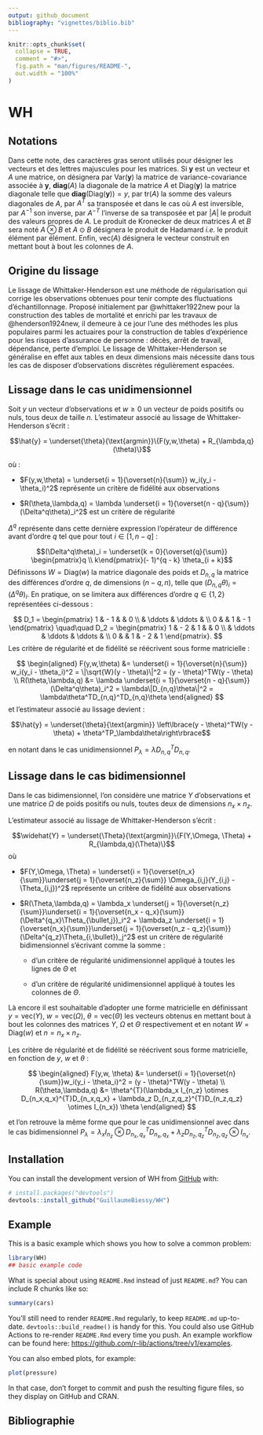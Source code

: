 ```yaml
---
output: github_document
bibliography: "vignettes/biblio.bib"
---
```


<!-- README.md is generated from README.Rmd. Please edit that file -->

```r
knitr::opts_chunk$set(
  collapse = TRUE,
  comment = "#>",
  fig.path = "man/figures/README-",
  out.width = "100%"
)
```

# WH

<!-- badges: start -->
<!-- badges: end -->

## Notations

Dans cette note, des caractères gras seront utilisés pour désigner les vecteurs et des lettres majuscules pour les matrices. Si $\mathbf{y}$ est un vecteur et $A$ une matrice, on désignera par $\text{Var}(\mathbf{y})$ la matrice de variance-covariance associée à $\mathbf{y}$, $\textbf{diag}(A)$ la diagonale de la matrice $A$ et $\text{Diag}(\mathbf{y})$ la matrice diagonale telle que $\textbf{diag}(\text{Diag}(\mathbf{y})) = y$, par $\text{tr}(A)$ la somme des valeurs diagonales de $A$, par $A^{T}$ sa transposée et dans le cas où $A$ est inversible, par $A^{- 1}$ son inverse, par $A^{- T}$ l'inverse de sa transposée et par $|A|$ le produit des valeurs propres de $A$. Le produit de Kronecker de deux matrices $A$ et $B$ sera noté $A \otimes B$ et $A \odot B$ désignera le produit de Hadamard *i.e.* le produit élément par élément. Enfin, $\text{vec}(A)$ désignera le vecteur construit en mettant bout à bout les colonnes de $A$.

## Origine du lissage

Le lissage de Whittaker-Henderson est une méthode de régularisation qui corrige les observations obtenues pour tenir compte des fluctuations d'échantillonnage. Proposé initialement par @whittaker1922new pour la construction des tables de mortalité et enrichi par les travaux de @henderson1924new, il demeure à ce jour l'une des méthodes les plus populaires parmi les actuaires pour la construction de tables d'expérience pour les risques d'assurance de personne : décès, arrêt de travail, dépendance, perte d'emploi. Le lissage de Whittaker-Henderson se généralise en effet aux tables en deux dimensions mais nécessite dans tous les cas de disposer d'observations discrètes régulièrement espacées.

## Lissage dans le cas unidimensionnel

Soit $y$ un vecteur d'observations et $w \ge 0$ un vecteur de poids positifs ou nuls, tous deux de taille $n$. L'estimateur associé au lissage de Whittaker-Henderson s'écrit :

$$\hat{y} = \underset{\theta}{\text{argmin}}\{F(y,w,\theta) + R_{\lambda,q}(\theta)\}$$

où :

-   $F(y,w,\theta) = \underset{i = 1}{\overset{n}{\sum}} w_i(y_i - \theta_i)^2$ représente un critère de fidélité aux observations

-   $R(\theta,\lambda,q) = \lambda \underset{i = 1}{\overset{n - q}{\sum}} (\Delta^q\theta)_i^2$ est un critère de régularité

$\Delta^q$ représente dans cette dernière expression l'opérateur de différence avant d'ordre $q$ tel que pour tout $i\in[1,n - q]$ :

$$(\Delta^q\theta)_i = \underset{k = 0}{\overset{q}{\sum}} \begin{pmatrix}q \\ k\end{pmatrix}(- 1)^{q - k} \theta_{i + k}$$ Définissons $W = \text{Diag}(w)$ la matrice diagonale des poids et $D_{n,q}$ la matrice des différences d'ordre $q$, de dimensions $(n - q,n)$, telle que $(D_{n,q}\theta)_i = (\Delta^q\theta)_i$. En pratique, on se limitera aux différences d'ordre $q\in\{1,2\}$ représentées ci-dessous :

$$
D_1 = \begin{pmatrix}
1 & - 1 &  & 0 \\
& \ddots & \ddots & \\
0 & & 1 & - 1
\end{pmatrix}
\quad\quad
D_2 = \begin{pmatrix}
1 & - 2 & 1 & & 0 \\
& \ddots & \ddots & \ddots & \\
0 & & 1 & - 2 & 1
\end{pmatrix}.
$$ Les critère de régularité et de fidélité se réécrivent sous forme matricielle :

$$
\begin{aligned}
F(y,w,\theta) &= \underset{i = 1}{\overset{n}{\sum}} w_i(y_i - \theta_i)^2 = \|\sqrt{W}(y - \theta)\|^2 = (y - \theta)^TW(y - \theta) \\
R(\theta,\lambda,q) &= \lambda \underset{i = 1}{\overset{n - q}{\sum}} (\Delta^q\theta)_i^2 = \lambda\|D_{n,q}\theta\|^2 = \lambda\theta^TD_{n,q}^TD_{n,q}\theta
\end{aligned}
$$ et l'estimateur associé au lissage devient :

$$\hat{y} = \underset{\theta}{\text{argmin}} \left\lbrace(y - \theta)^TW(y - \theta) + \theta^TP_\lambda\theta\right\rbrace$$

en notant dans le cas unidimensionnel $P_\lambda = \lambda D_{n,q}^TD_{n,q}$.

## Lissage dans le cas bidimensionnel

Dans le cas bidimensionnel, l'on considère une matrice $Y$ d'observations et une matrice $\Omega$ de poids positifs ou nuls, toutes deux de dimensions $n_x \times n_z$.

L'estimateur associé au lissage de Whittaker-Henderson s'écrit :

$$\widehat{Y} = \underset{\Theta}{\text{argmin}}\{F(Y,\Omega, \Theta) + R_{\lambda,q}(\Theta)\}$$ où

-   $F(Y,\Omega, \Theta) = \underset{i = 1}{\overset{n_x}{\sum}}\underset{j = 1}{\overset{n_z}{\sum}} \Omega_{i,j}(Y_{i,j} - \Theta_{i,j})^2$ représente un critère de fidélité aux observations

-   $R(\Theta,\lambda,q) = \lambda_x \underset{j = 1}{\overset{n_z}{\sum}}\underset{i = 1}{\overset{n_x - q_x}{\sum}} (\Delta^{q_x}\Theta_{\bullet,j})_i^2 + \lambda_z \underset{i = 1}{\overset{n_x}{\sum}}\underset{j = 1}{\overset{n_z - q_z}{\sum}} (\Delta^{q_z}\Theta_{i,\bullet})_j^2$ est un critère de régularité bidimensionnel s'écrivant comme la somme :

    -   d'un critère de régularité unidimensionnel appliqué à toutes les lignes de $\Theta$ et

    -   d'un critère de régularité unidimensionnel appliqué à toutes les colonnes de $\Theta$.

Là encore il est souhaitable d'adopter une forme matricielle en définissant $y = \text{vec}(Y)$, $w = \text{vec}(\Omega)$, $\theta = \text{vec}(\Theta)$ les vecteurs obtenus en mettant bout à bout les colonnes des matrices $Y$, $\Omega$ et $\Theta$ respectivement et en notant $W = \text{Diag}(w)$ et $n = n_x \times n_z$.

Les critère de régularité et de fidélité se réécrivent sous forme matricielle, en fonction de $y$, $w$ et $\theta$ :

$$
\begin{aligned}
F(y,w, \theta) &= \underset{i = 1}{\overset{n}{\sum}}w_i(y_i - \theta_i)^2 = (y - \theta)^TW(y - \theta) \\
R(\theta,\lambda,q) &= \theta^{T}(\lambda_x I_{n_z} \otimes D_{n_x,q_x}^{T}D_{n_x,q_x} + \lambda_z D_{n_z,q_z}^{T}D_{n_z,q_z} \otimes I_{n_x}) \theta
\end{aligned}
$$ 

et l'on retrouve la même forme que pour le cas unidimensionnel avec dans le cas bidimensionnel $P_\lambda = \lambda_x I_{n_z} \otimes D_{n_x,q_x}^{T}D_{n_x,q_x} + \lambda_z D_{n_z,q_z}^{T}D_{n_z,q_z} \otimes I_{n_x}$.

## Installation

You can install the development version of WH from [GitHub](https://github.com/) with:

``` r
# install.packages("devtools")
devtools::install_github("GuillaumeBiessy/WH")
```

## Example

This is a basic example which shows you how to solve a common problem:

```r
library(WH)
## basic example code
```

What is special about using `README.Rmd` instead of just `README.md`? You can include R chunks like so:

```r
summary(cars)
```

You'll still need to render `README.Rmd` regularly, to keep `README.md` up-to-date. `devtools::build_readme()` is handy for this. You could also use GitHub Actions to re-render `README.Rmd` every time you push. An example workflow can be found here: <https://github.com/r-lib/actions/tree/v1/examples>.

You can also embed plots, for example:

```r
plot(pressure)
```

In that case, don't forget to commit and push the resulting figure files, so they display on GitHub and CRAN.

## Bibliographie
